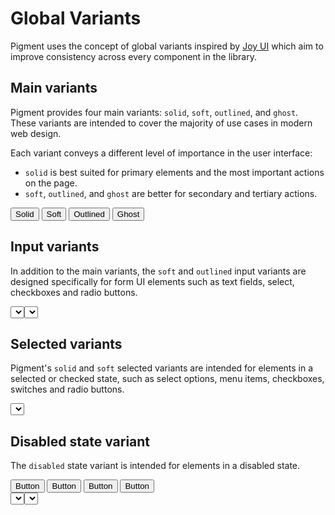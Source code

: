 

# Global Variants

Pigment uses the concept of global variants inspired by [Joy UI](https://mui.com/joy-ui/main-features/global-variants/) which aim to improve consistency across every component in the library.

## Main variants

Pigment provides four main variants: `solid`, `soft`, `outlined`, and `ghost`. These variants are intended to cover the majority of use cases in modern web design.

Each variant conveys a different level of importance in the user interface:

- `solid` is best suited for primary elements and the most important actions on the page.
- `soft`, `outlined`, and `ghost` are better for secondary and tertiary actions.

<Preview isRounded>
  <div class="flex items-center space-x-4">
    <Button variant="solid">Solid</Button>
    <Button variant="soft">Soft</Button>
    <Button variant="outlined">Outlined</Button>
    <Button variant="ghost">Ghost</Button>
  </div>
</Preview>

## Input variants

In addition to the main variants, the `soft` and `outlined` input variants are designed specifically for form UI elements such as text fields, select, checkboxes and radio buttons.

<Preview isRounded>
  <div class="flex flex-col space-y-2">
    <div class="flex items-center space-x-4">
      <TextField class="w-44" variant="soft" placeholder="TextField" />
      <TextField class="w-44" variant="outlined" placeholder="TextField" />
    </div>
    <div class="flex items-center space-x-4">
      <Select
        class="w-44"
        variant="soft"
        options={["Apple", "Banana", "Blueberry", "Grapes", "Pineapple"]}
        placeholder="Select"
      />
      <Select
        class="w-44"
        variant="outlined"
        options={["Apple", "Banana", "Blueberry", "Grapes", "Pineapple"]}
        placeholder="Select"
      />
    </div>
    <div class="flex items-center space-x-4">
      <Checkbox variant="soft" label="Checkbox" />
      <Checkbox variant="outlined" label="Checkbox" />
    </div>
  </div>
</Preview>

## Selected variants

Pigment's `solid` and `soft` selected variants are intended for elements in a selected or checked state, such as select options, menu items, checkboxes, switches and radio buttons.

<Preview isRounded>
  <div class="flex items-center space-x-4">
    <Select
      class="w-44"
      options={["Apple", "Banana", "Blueberry", "Grapes", "Pineapple"]}
      placeholder="Select"
      defaultValue="Apple"
    />
    <Checkbox label="Checkbox" defaultIsChecked />
  </div>
</Preview>

## Disabled state variant

The `disabled` state variant is intended for elements in a disabled state.

<Preview isRounded>
  <div class="flex flex-col space-y-2">
    <div class="flex items-center space-x-4">
      <Button variant="solid" isDisabled>
        Button
      </Button>
      <Button variant="soft" isDisabled>
        Button
      </Button>
      <Button variant="outlined" isDisabled>
        Button
      </Button>
      <Button variant="ghost" isDisabled>
        Button
      </Button>
    </div>
    <div class="flex items-center space-x-4">
      <TextField class="w-44" variant="soft" placeholder="TextField" isDisabled />
      <TextField class="w-44" variant="outlined" placeholder="TextField" isDisabled />
    </div>
    <div class="flex items-center space-x-4">
      <Select class="w-44" variant="soft" placeholder="Select" isDisabled />
      <Select class="w-44" variant="outlined" placeholder="Select" isDisabled />
    </div>
    <div class="flex items-center space-x-4">
      <Checkbox variant="soft" label="Checkbox" isDisabled />
      <Checkbox variant="outlined" label="Checkbox" isDisabled />
    </div>
  </div>
</Preview>
